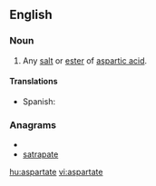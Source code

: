 ==English==

===Noun===
{{en-noun}}

# {{organic compound}} Any [[salt]] or [[ester]] of [[aspartic acid]].
====Translations====
{{trans-top|salt or ester of aspartic acid}}
*Spanish: {{t-|es|aspartato|m}}
{{trans-mid}}
{{trans-bottom}}

===Anagrams===
* {{alphagram|aaaeprstt}}
* [[satrapate#English|satrapate]]


[[hu:aspartate]]
[[vi:aspartate]]